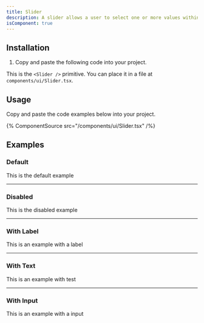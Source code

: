 ```yaml
---
title: Slider
description: A slider allows a user to select one or more values within a range.
isComponent: true
---
```


## Installation

1. Copy and paste the following code into your project.

This is the `<Slider />` primitive. You can place it in a file at `components/ui/Slider.tsx`.

## Usage

Copy and paste the code examples below into your project.

{% ComponentSource src="/components/ui/Slider.tsx" /%}

## Examples

### Default

This is the default example

---

### Disabled

This is the disabled example

---

### With Label

This is an example with a label

---

### With Text

This is an example with test

---

### With Input

This is an example with a input
